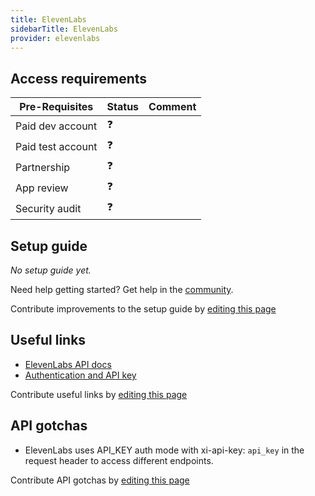 ```yaml
---
title: ElevenLabs
sidebarTitle: ElevenLabs
provider: elevenlabs
---
```




<Overview />
<PreBuiltTooling />
<PreBuiltUseCases />

## Access requirements
| Pre-Requisites | Status | Comment|
| - | - | - |
| Paid dev account | ❓ |  |
| Paid test account | ❓ |  |
| Partnership | ❓ | |
| App review | ❓ |  |
| Security audit | ❓ | |


## Setup guide

_No setup guide yet._

<Tip>Need help getting started? Get help in the [community](https://nango.dev/slack).</Tip>

<Note>Contribute improvements to the setup guide by [editing this page](https://github.com/nangohq/nango/tree/master/docs-v2/integrations/all/elevenlabs.mdx)</Note>


## Useful links

-   [ElevenLabs API docs](https://elevenlabs.io/docs/api-reference/getting-started)
-   [Authentication and API key](https://elevenlabs.io/docs/api-reference/text-to-speech)

<Note>Contribute useful links by [editing this page](https://github.com/nangohq/nango/tree/master/docs-v2/integrations/all/elevenlabs.mdx)</Note>

## API gotchas

- ElevenLabs uses API_KEY auth mode with xi-api-key: `api_key` in the request header to access different endpoints.

<Note>Contribute API gotchas by [editing this page](https://github.com/nangohq/nango/tree/master/docs-v2/integrations/all/elevenlabs.mdx)</Note>
